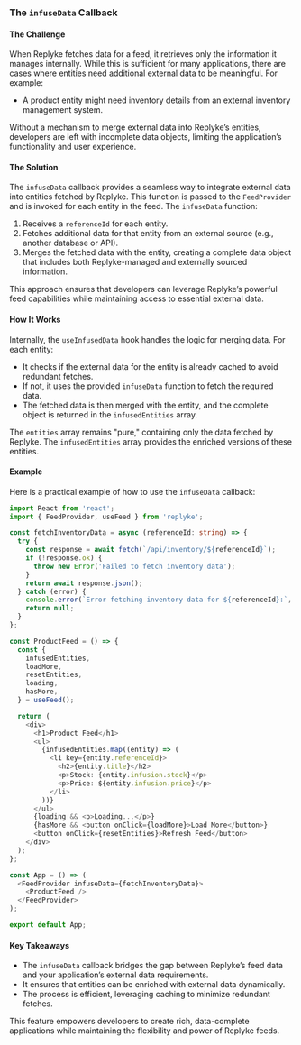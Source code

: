 
### The `infuseData` Callback

#### **The Challenge**

When Replyke fetches data for a feed, it retrieves only the information it manages internally. While this is sufficient for many applications, there are cases where entities need additional external data to be meaningful. For example:

-   A product entity might need inventory details from an external inventory management system.

Without a mechanism to merge external data into Replyke’s entities, developers are left with incomplete data objects, limiting the application’s functionality and user experience.

#### **The Solution**

The `infuseData` callback provides a seamless way to integrate external data into entities fetched by Replyke. This function is passed to the `FeedProvider` and is invoked for each entity in the feed. The `infuseData` function:

1.  Receives a `referenceId` for each entity.
2.  Fetches additional data for that entity from an external source (e.g., another database or API).
3.  Merges the fetched data with the entity, creating a complete data object that includes both Replyke-managed and externally sourced information.

This approach ensures that developers can leverage Replyke’s powerful feed capabilities while maintaining access to essential external data.

#### **How It Works**

Internally, the `useInfusedData` hook handles the logic for merging data. For each entity:

-   It checks if the external data for the entity is already cached to avoid redundant fetches.
-   If not, it uses the provided `infuseData` function to fetch the required data.
-   The fetched data is then merged with the entity, and the complete object is returned in the `infusedEntities` array.

The `entities` array remains "pure," containing only the data fetched by Replyke. The `infusedEntities` array provides the enriched versions of these entities.

#### **Example**

Here is a practical example of how to use the `infuseData` callback:

```typescript
import React from 'react';
import { FeedProvider, useFeed } from 'replyke';

const fetchInventoryData = async (referenceId: string) => {
  try {
    const response = await fetch(`/api/inventory/${referenceId}`);
    if (!response.ok) {
      throw new Error('Failed to fetch inventory data');
    }
    return await response.json();
  } catch (error) {
    console.error(`Error fetching inventory data for ${referenceId}:`, error);
    return null;
  }
};

const ProductFeed = () => {
  const {
    infusedEntities,
    loadMore,
    resetEntities,
    loading,
    hasMore,
  } = useFeed();

  return (
    <div>
      <h1>Product Feed</h1>
      <ul>
        {infusedEntities.map((entity) => (
          <li key={entity.referenceId}>
            <h2>{entity.title}</h2>
            <p>Stock: {entity.infusion.stock}</p>
            <p>Price: ${entity.infusion.price}</p>
          </li>
        ))}
      </ul>
      {loading && <p>Loading...</p>}
      {hasMore && <button onClick={loadMore}>Load More</button>}
      <button onClick={resetEntities}>Refresh Feed</button>
    </div>
  );
};

const App = () => (
  <FeedProvider infuseData={fetchInventoryData}>
    <ProductFeed />
  </FeedProvider>
);

export default App;

```

#### **Key Takeaways**

-   The `infuseData` callback bridges the gap between Replyke’s feed data and your application’s external data requirements.
-   It ensures that entities can be enriched with external data dynamically.
-   The process is efficient, leveraging caching to minimize redundant fetches.

This feature empowers developers to create rich, data-complete applications while maintaining the flexibility and power of Replyke feeds.